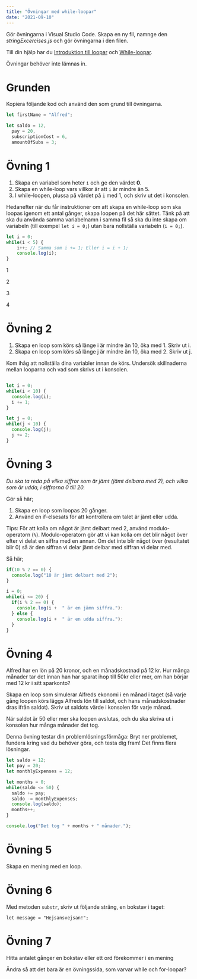 ```yaml
---
title: "Övningar med while-loopar"
date: "2021-09-10"
---
```


Gör övningarna i Visual Studio Code. Skapa en ny fil, namnge den _stringExcercises.js_ och gör övningarna i den filen.

Till din hjälp har du [Introduktion till loopar](https://guteteknik.netlify.app/prog1/iterationssatser/intro) och [While-loopar](https://guteteknik.netlify.app/prog1/iterationssatser/while/).

Övningar behöver inte lämnas in.

# Grunden

Kopiera följande kod och använd den som grund till övningarna.

```javascript
let firstName = "Alfred";

let saldo = 12,
  pay = 20,
  subscriptionCost = 6,
  amountOfSubs = 3;
```

# Övning 1

1. Skapa en variabel som heter `i` och ge den värdet **0**.
2. Skapa en while-loop vars villkor är att `i` är mindre än 5.
3. I while-loopen, plussa på värdet på `i` med 1, och skriv ut det i konsolen.

Hedanefter när du får instruktioner om att skapa en while-loop som ska loopas igenom ett antal gånger, skapa loopen på det här sättet. Tänk på att ska du använda samma variabelnamn i samma fil så ska du inte skapa om variabeln (till exempel `let i = 0;`) utan bara nollställa variabeln (`i = 0;`).

<PracticeContainer>

```javascript
let i = 0;
while(i < 5) {
    i++; // Samma som i += 1; Eller i = i + 1;
    console.log(i);
}
```

<Result>

1

2

3

4

</Result>

</PracticeContainer>

# Övning 2

1. Skapa en loop som körs så länge i är mindre än 10, öka med 1. Skriv ut i.
2. Skapa en loop som körs så länge j är mindre än 10, öka med 2. Skriv ut j.

Kom ihåg att nollställa dina variabler innan de körs.
Undersök skillnaderna mellan looparna och vad som skrivs ut i konsolen.

<PracticeContainer>

```javascript

let i = 0;
while(i < 10) {
  console.log(i);
  i += 1;
}

let j = 0;
while(j < 10) {
  console.log(j);
  j += 2;
}

```

<PracticeContainer/>

# Övning 3
*Du ska ta reda på vilka siffror som är jämt (jämt delbara med 2), och vilka som är udda, i siffrorna 0 till 20.*

Gör så här;

1. Skapa en loop som loopas 20 gånger.
2. Använd en if-elsesats för att kontrollera om talet är jämt eller udda.

Tips: För att kolla om något är jämt delbart med 2, använd modulo-operatorn (`%`).
Modulo-operatorn gör att vi kan kolla om det blir något över efter vi delat en siffra med en annan. Om det inte blir något över (resultatet blir 0) så är den siffran vi delar jämt delbar med siffran vi delar med.

Så här;

```javascript
if(10 % 2 == 0) {
  console.log("10 är jämt delbart med 2");
}
```

<PracticeContainer>

```javascript
i = 0;
while(i <= 20) {
  if(i % 2 == 0) {
    console.log(i +  " är en jämn siffra."):
  } else {
    console.log(i +  " är en udda siffra."):
  }
}
```

</PracticeContainer>


# Övning 4
Alfred har en lön på 20 kronor, och en månadskostnad på 12 kr. Hur många månader tar det innan han har sparat ihop till 50kr eller mer, om han börjar med 12 kr i sitt sparkonto?

Skapa en loop som simulerar Alfreds ekonomi i en månad i taget (så varje gång loopen körs läggs Alfreds lön till saldot, och hans månadskostnader dras ifrån saldot). Skriv ut saldots värde i konsolen för varje månad.

När saldot är 50 eller mer ska loopen avslutas, och du ska skriva ut i konsolen hur många månader det tog.

Denna övning testar din problemlösningsförmåga: Bryt ner problemet, fundera kring vad du behöver göra, och testa dig fram! Det finns flera lösningar.

<PracticeContainer>

```javascript
let saldo = 12;
let pay = 20;
let monthlyExpenses = 12;

let months = 0;
while(saldo <= 50) {
  saldo += pay;
  saldo -= monthlyExpenses;
  console.log(saldo);
  months++;
}

console.log("Det tog " + months + " månader.");
```

</PracticeContainer>

# Övning 5
Skapa en mening med en loop.

# Övning 6

Med metoden `substr`, skriv ut följande sträng, en bokstav i taget:

`let message = "Hejsansvejsan!";`

# Övning 7
Hitta antalet gånger en bokstav eller ett ord förekommer i en mening



Ändra så att det bara är en övningssida, som varvar while och for-loopar?